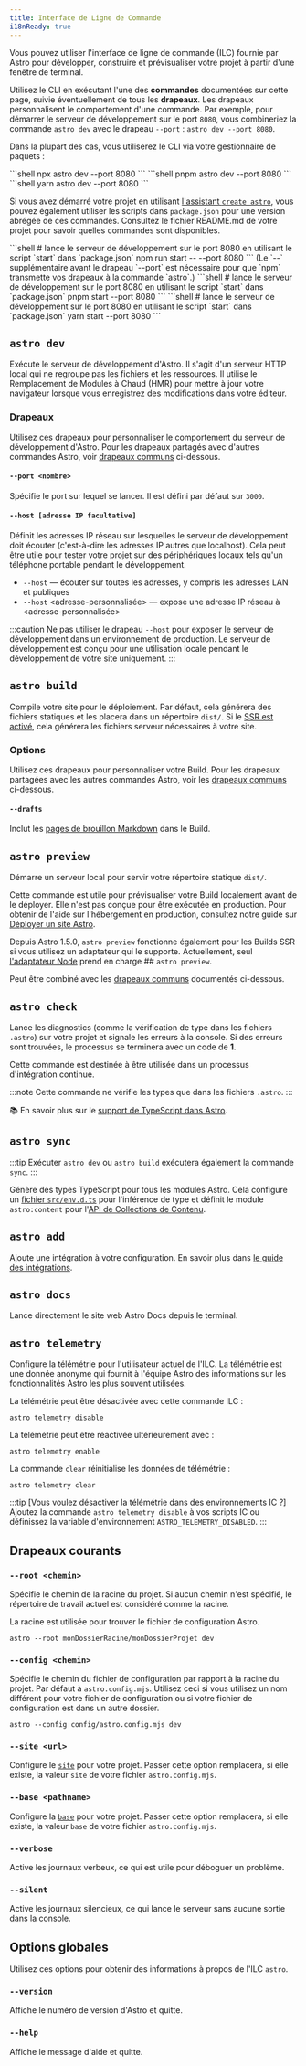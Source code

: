 ```yaml
---
title: Interface de Ligne de Commande
i18nReady: true
---
```




Vous pouvez utiliser l'interface de ligne de commande (ILC) fournie par Astro pour développer, construire et prévisualiser votre projet à partir d'une fenêtre de terminal.

Utilisez le CLI en exécutant l'une des **commandes** documentées sur cette page, suivie éventuellement de tous les **drapeaux**. Les drapeaux personnalisent le comportement d'une commande. Par exemple, pour démarrer le serveur de développement sur le port `8080`, vous combineriez la commande `astro dev` avec le drapeau `--port` : `astro dev --port 8080`.

Dans la plupart des cas, vous utiliserez le CLI via votre gestionnaire de paquets :

<PackageManagerTabs>
  <Fragment slot="npm">
  ```shell
  npx astro dev --port 8080
  ```
  </Fragment>
  <Fragment slot="pnpm">
  ```shell
  pnpm astro dev --port 8080
  ```
  </Fragment>
  <Fragment slot="yarn">
  ```shell
  yarn astro dev --port 8080
  ```
  </Fragment>
</PackageManagerTabs>

Si vous avez démarré votre projet en utilisant [l'assistant `create astro`](/fr/install/auto/#1-run-the-setup-wizard), vous pouvez également utiliser les scripts dans `package.json` pour une version abrégée de ces commandes. Consultez le fichier README.md de votre projet pour savoir quelles commandes sont disponibles.

<PackageManagerTabs>
  <Fragment slot="npm">
  ```shell
  # lance le serveur de développement sur le port 8080 en utilisant le script `start` dans `package.json`
  npm run start -- --port 8080
  ```
  (Le `--` supplémentaire avant le drapeau `--port` est nécessaire pour que `npm` transmette vos drapeaux à la commande `astro`.)
  </Fragment>
  <Fragment slot="pnpm">
  ```shell
  # lance le serveur de développement sur le port 8080 en utilisant le script `start` dans `package.json`
  pnpm start --port 8080
  ```
  </Fragment>
  <Fragment slot="yarn">
  ```shell
  # lance le serveur de développement sur le port 8080 en utilisant le script `start` dans `package.json`
  yarn start --port 8080
  ```
  </Fragment>
</PackageManagerTabs>

## `astro dev`

Exécute le serveur de développement d'Astro. Il s'agit d'un serveur HTTP local qui ne regroupe pas les fichiers et les ressources. Il utilise le Remplacement de Modules à Chaud (HMR) pour mettre à jour votre navigateur lorsque vous enregistrez des modifications dans votre éditeur.

<h3>Drapeaux</h3>

Utilisez ces drapeaux pour personnaliser le comportement du serveur de développement d'Astro. Pour les drapeaux partagés avec d'autres commandes Astro, voir [drapeaux communs](#drapeaux-communs) ci-dessous.

#### `--port <nombre>`

Spécifie le port sur lequel se lancer. Il est défini par défaut sur `3000`.

#### `--host [adresse IP facultative]`

Définit les adresses IP réseau sur lesquelles le serveur de développement doit écouter (c'est-à-dire les adresses IP autres que localhost). Cela peut être utile pour tester votre projet sur des périphériques locaux tels qu'un téléphone portable pendant le développement.

- `--host` — écouter sur toutes les adresses, y compris les adresses LAN et publiques
- `--host` <adresse-personnalisée> — expose une adresse IP réseau à <adresse-personnalisée>

:::caution
Ne pas utiliser le drapeau `--host` pour exposer le serveur de développement dans un environnement de production. Le serveur de développement est conçu pour une utilisation locale pendant le développement de votre site uniquement.
:::

## `astro build`

Compile votre site pour le déploiement. Par défaut, cela générera des fichiers statiques et les placera dans un répertoire `dist/`. Si le [SSR est activé](/fr/guides/rendu-côté-serveur/), cela générera les fichiers serveur nécessaires à votre site.

<h3>Options</h3>

Utilisez ces drapeaux pour personnaliser votre Build. Pour les drapeaux partagées avec les autres commandes Astro, voir les [drapeaux communs](#drapeaux-communs) ci-dessous.

#### `--drafts`

Inclut les [pages de brouillon Markdown](/fr/guides/markdown-content/#pages-brouillon) dans le Build.

## `astro preview`

Démarre un serveur local pour servir votre répertoire statique `dist/`.

Cette commande est utile pour prévisualiser votre Build localement avant de le déployer. Elle n'est pas conçue pour être exécutée en production. Pour obtenir de l'aide sur l'hébergement en production, consultez notre guide sur [Déployer un site Astro](/fr/guides/deploy/).

Depuis Astro 1.5.0, `astro preview` fonctionne également pour les Builds SSR si vous utilisez un adaptateur qui le supporte. Actuellement, seul [l'adaptateur Node](/fr/guides/integrations-guide/node/) prend en charge ## `astro preview`.

Peut être combiné avec les [drapeaux communs](#drapeaux-communs) documentés ci-dessous.

## `astro check`

Lance les diagnostics (comme la vérification de type dans les fichiers `.astro`) sur votre projet et signale les erreurs à la console. Si des erreurs sont trouvées, le processus se terminera avec un code de **1**.

Cette commande est destinée à être utilisée dans un processus d'intégration continue.

:::note
Cette commande ne vérifie les types que dans les fichiers `.astro`.
:::

📚 En savoir plus sur le [support de TypeScript dans Astro](/fr/guides/typescript/).

## `astro sync`

<p>
  <Since v="2.0.0" />
</p>

:::tip
Exécuter `astro dev` ou `astro build` exécutera également la commande `sync`.
:::

Génère des types TypeScript pour tous les modules Astro. Cela configure un [fichier `src/env.d.ts`](/fr/guides/typescript/#setup) pour l'inférence de type et définit le module `astro:content` pour l'[API de Collections de Contenu](/fr/guides/content-collections/).

## `astro add`

Ajoute une intégration à votre configuration. En savoir plus dans [le guide des intégrations](/fr/guides/integrations-guide/#automatic-integration-setup).

## `astro docs`

Lance directement le site web Astro Docs depuis le terminal.

## `astro telemetry`

Configure la télémétrie pour l'utilisateur actuel de l'ILC. La télémétrie est une donnée anonyme qui fournit à l'équipe Astro des informations sur les fonctionnalités Astro les plus souvent utilisées.

La télémétrie peut être désactivée avec cette commande ILC :

```shell
astro telemetry disable
```

La télémétrie peut être réactivée ultérieurement avec :

```shell
astro telemetry enable
```

La commande `clear` réinitialise les données de télémétrie :

```shell
astro telemetry clear
```

:::tip [Vous voulez désactiver la télémétrie dans des environnements IC ?]
Ajoutez la commande `astro telemetry disable` à vos scripts IC ou définissez la variable d'environnement `ASTRO_TELEMETRY_DISABLED`.
:::

## Drapeaux courants

### `--root <chemin>`

Spécifie le chemin de la racine du projet. Si aucun chemin n'est spécifié, le répertoire de travail actuel est considéré comme la racine.

La racine est utilisée pour trouver le fichier de configuration Astro.

```shell
astro --root monDossierRacine/monDossierProjet dev
```

### `--config <chemin>`

Spécifie le chemin du fichier de configuration par rapport à la racine du projet. Par défaut à `astro.config.mjs`. Utilisez ceci si vous utilisez un nom différent pour votre fichier de configuration ou si votre fichier de configuration est dans un autre dossier.

```shell
astro --config config/astro.config.mjs dev
```

### `--site <url>`

Configure le [`site`](/fr/reference/configuration-reference/#site) pour votre projet. Passer cette option remplacera, si elle existe, la valeur `site` de votre fichier `astro.config.mjs`.

### `--base <pathname>`

<Since v="1.4.1" />

Configure la [`base`](/fr/reference/configuration-reference/#base) pour votre projet. Passer cette option remplacera, si elle existe, la valeur `base` de votre fichier `astro.config.mjs`.

### `--verbose`

Active les journaux verbeux, ce qui est utile pour déboguer un problème.

### `--silent`

Active les journaux silencieux, ce qui lance le serveur sans aucune sortie dans la console.

## Options globales

Utilisez ces options pour obtenir des informations à propos de l'ILC `astro`.

### `--version`

Affiche le numéro de version d'Astro et quitte.

### `--help`

Affiche le message d'aide et quitte.
